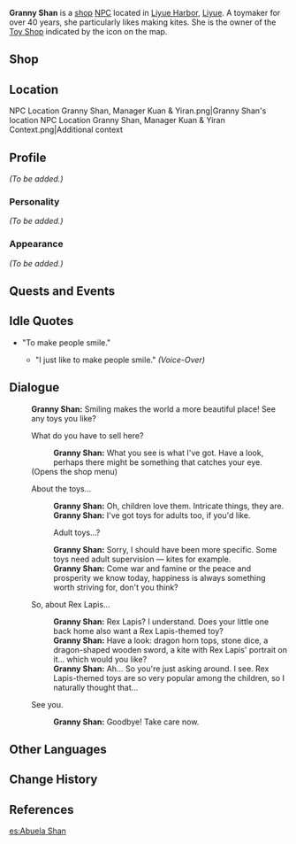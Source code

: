 {{Meta
<!-- REMOVE THIS TEMPLATE AFTER ADDING MISSING INFO -->
|missing_NPC_profile  = yes
}}
{{Character Infobox
|type             = NPC
|image            = NPC Granny Shan.png
|region           = Liyue
|title            = Toy Seller
|voiceJP          = [http://amuleto.jp/talents/iizumimomone.html Iizumi Momone (飯泉 桃音)]<ref>Amuleto: [http://amuleto.jp/talents/iizumimomone.html JP VA's Profile]</ref>
}}
{{Description|The toy shop run by Granny Shan. No matter the time or situation, people always want to enjoy themselves. Perhaps it is this sentiment that has led her to continue manning this nameless little store year after year. Apart from spinning tops, wooden swords, kites, and other knick-knacks, you can also sometimes find some rarer toys here...|World Map description}}
'''Granny Shan''' is a [[Shops|shop]] [[NPC]] located in [[Liyue Harbor]], [[Liyue]]. A toymaker for over 40 years, she particularly likes making kites. She is the owner of the [[Toy Shop]] indicated by the {{DIcon|Special Souvenir}} icon on the map.

==Shop==
{{Shop/Header|currency=Mora|total=1|vendor=Granny Shan}}
{{Shop|Floral Zither|150,000|1|total=1}}
{{Shop/Footer|total=150,000}}

==Location==
<gallery hideaddbutton="true" captionalign="center">
NPC Location Granny Shan, Manager Kuan & Yiran.png|Granny Shan's location
NPC Location Granny Shan, Manager Kuan & Yiran Context.png|Additional context
</gallery>

==Profile==
<!--detailed story/lore information goes here-->
''(To be added.)''

===Personality===
''(To be added.)''

===Appearance===
''(To be added.)''

==Quests and Events==
{{Quest Appearances}}

==Idle Quotes==
* "To make people smile."
** {{A|VO Granny Shan 01.ogg}} "I just like to make people smile." ''(Voice-Over)''

==Dialogue==
{{Dialogue start}}
:'''Granny Shan:''' Smiling makes the world a more beautiful place! See any toys you like?
:{{DIcon|Special Souvenir}} What do you have to sell here?
::'''Granny Shan:''' What you see is what I've got. Have a look, perhaps there might be something that catches your eye.
:;(Opens the shop menu)
:{{DIcon}} About the toys...
::'''Granny Shan:''' Oh, children love them. Intricate things, they are.
::'''Granny Shan:''' I've got toys for adults too, if you'd like.
::{{DIcon}} Adult toys...?
::'''Granny Shan:''' Sorry, I should have been more specific. Some toys need adult supervision &mdash; kites for example.
::'''Granny Shan:''' Come war and famine or the peace and prosperity we know today, happiness is always something worth striving for, don't you think?
:{{DIcon}} So, about Rex Lapis...
::'''Granny Shan:''' Rex Lapis? I understand. Does your little one back home also want a Rex Lapis-themed toy?
::'''Granny Shan:''' Have a look: dragon horn tops, stone dice, a dragon-shaped wooden sword, a kite with Rex Lapis' portrait on it... which would you like?
::'''Granny Shan:''' Ah... So you're just asking around. I see. Rex Lapis-themed toys are so very popular among the children, so I naturally thought that...
:{{DIcon}} See you.
::'''Granny Shan:''' Goodbye! Take care now.
{{Dialogue end}}

==Other Languages==
{{Other Languages|default_hidden = 1
|en      = Granny Shan
|zhs     = 阿山婆
|zhs_rm  = Ā-Shān Pó
|zht     = 阿山婆
|zht_rm  = Ā-Shān Pó
|ja      = 山ばあや
|ja_rm   = San-baaya{{Assumed}}
|ko      = {{tt|아산파|阿山婆}}
|ko_rm   = Asan-pa
|es      = Abuela Shan
|fr      = Shan
|ru      = Бабуля Шань
|th      = ยาย Shan
|th_rm   = Yai Shan
|vi      = A Sơn Bà Bà
|de      = Oma Shan
|id      = Nenek Shan
|pt      = Vovó Shan
}}

==Change History==
{{Change History|1.0}}

==References==
{{Reflist}}

[[es:Abuela Shan]]